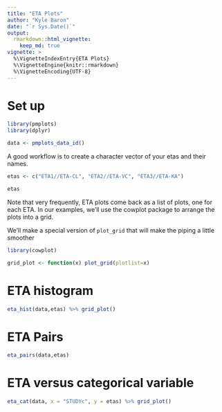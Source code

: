 ```yaml
---
title: "ETA Plots"
author: "Kyle Baron"
date: "`r Sys.Date()`"
output: 
  rmarkdown::html_vignette: 
    keep_md: true
vignette: >
  %\VignetteIndexEntry{ETA Plots}
  %\VignetteEngine{knitr::rmarkdown}
  %\VignetteEncoding{UTF-8}
---
```



# Set up
```r
library(pmplots)
library(dplyr)

data <- pmplots_data_id()
```


A good workflow is to create a character vector of your etas and 
their names.  
```r
etas <- c("ETA1//ETA-CL", "ETA2//ETA-VC", "ETA3//ETA-KA")

etas
```


Note that very frequently, ETA plots come back as a list of plots, 
one for each ETA.  In our examples, we'll use the cowplot package to 
arrange the plots into a grid.  

We'll make a special version of `plot_grid` that will make the piping 
a little smoother

```r
library(cowplot)

grid_plot <- function(x) plot_grid(plotlist=x)
```


# ETA histogram
```r
eta_hist(data,etas) %>% grid_plot()
```




# ETA Pairs
```r
eta_pairs(data,etas)
```

# ETA versus categorical variable
```r
eta_cat(data, x = "STUDYc", y = etas) %>% grid_plot()
```
